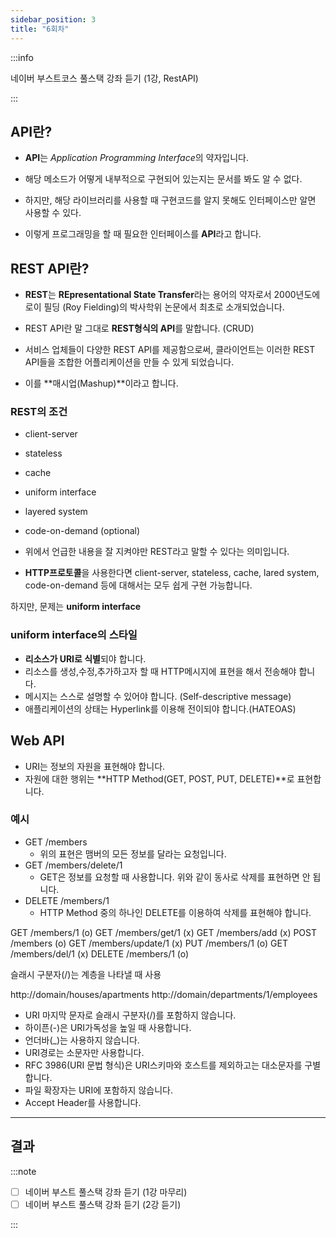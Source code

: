 ```yaml
---
sidebar_position: 3
title: "6회차"
---
```


:::info

네이버 부스트코스 풀스택 강좌 듣기 (1강, RestAPI)

:::

## API란?

- **API**는 *Application Programming Interface*의 약자입니다.

- 해당 메소드가 어떻게 내부적으로 구현되어 있는지는 문서를 봐도 알 수 없다.

- 하지만, 해당 라이브러리를 사용할 때 구현코드를 알지 못해도 인터페이스만 알면 사용할 수 있다.

- 이렇게 프로그래밍을 할 때 필요한 인터페이스를 **API**라고 합니다.

## REST API란?

- **REST**는 **REpresentational State Transfer**라는 용어의 약자로서 2000년도에 로이 필딩 (Roy Fielding)의 박사학위 논문에서 최초로 소개되었습니다.

- REST API란 말 그대로 **REST형식의 API**를 말합니다. (CRUD)

- 서비스 업체들이 다양한 REST API를 제공함으로써, 클라이언트는 이러한 REST API들을 조합한 어플리케이션을 만들 수 있게 되었습니다.

- 이를 **매시업(Mashup)**이라고 합니다.

### REST의 조건

- client-server
- stateless
- cache
- uniform interface
- layered system
- code-on-demand (optional)

- 위에서 언급한 내용을 잘 지켜야만 REST라고 말할 수 있다는 의미입니다.

- **HTTP프로토콜**을 사용한다면 client-server, stateless, cache, lared system, code-on-demand 등에 대해서는 모두 쉽게 구현 가능합니다.

하지만, 문제는 **uniform interface**

### uniform interface의 스타일

- **리소스가 URI로 식별**되야 합니다.
- 리소스를 생성,수정,추가하고자 할 때 HTTP메시지에 표현을 해서 전송해야 합니다.
- 메시지는 스스로 설명할 수 있어야 합니다. (Self-descriptive message)
- 애플리케이션의 상태는 Hyperlink를 이용해 전이되야 합니다.(HATEOAS)

## Web API

- URI는 정보의 자원을 표현해야 합니다.
- 자원에 대한 행위는 **HTTP Method(GET, POST, PUT, DELETE)**로 표현합니다.

### 예시

- GET /members
  - 위의 표현은 맴버의 모든 정보를 달라는 요청입니다.
- GET /members/delete/1
  - GET은 정보를 요청할 때 사용합니다. 위와 같이 동사로 삭제를 표현하면 안 됩니다.
- DELETE /members/1
  - HTTP Method 중의 하나인 DELETE를 이용하여 삭제를 표현해야 합니다.

GET /members/1 (o)
GET /members/get/1 (x)
GET /members/add (x)
POST /members (o)
GET /members/update/1 (x)
PUT /members/1 (o)
GET /members/del/1 (x)
DELETE /members/1 (o)

슬래시 구분자(/)는 계층을 나타낼 때 사용

http://domain/houses/apartments
http://domain/departments/1/employees

- URI 마지막 문자로 슬래시 구분자(/)를 포함하지 않습니다.
- 하이픈(-)은 URI가독성을 높일 때 사용합니다.
- 언더바(\_)는 사용하지 않습니다.
- URI경로는 소문자만 사용합니다.
- RFC 3986(URI 문법 형식)은 URI스키마와 호스트를 제외하고는 대소문자를 구별합니다.
- 파일 확장자는 URI에 포함하지 않습니다.
- Accept Header를 사용합니다.

---

## 결과

:::note

- [ ] 네이버 부스트 풀스택 강좌 듣기 (1강 마무리)
- [ ] 네이버 부스트 풀스택 강좌 듣기 (2강 듣기)

:::
